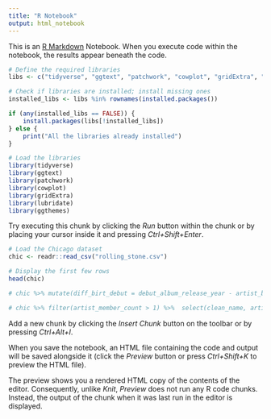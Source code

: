 ```yaml
---
title: "R Notebook"
output: html_notebook
---
```


This is an [R Markdown](http://rmarkdown.rstudio.com) Notebook. When you execute code within the notebook, the results appear beneath the code.

```r
# Define the required libraries
libs <- c("tidyverse", "ggtext", "patchwork", "cowplot", "gridExtra", "lubridate", "ggthemes")

# Check if libraries are installed; install missing ones
installed_libs <- libs %in% rownames(installed.packages())

if (any(installed_libs == FALSE)) {
    install.packages(libs[!installed_libs])
} else {
    print("All the libraries already installed")
}

# Load the libraries
library(tidyverse)
library(ggtext)
library(patchwork)
library(cowplot)
library(gridExtra)
library(lubridate)
library(ggthemes)
```

Try executing this chunk by clicking the *Run* button within the chunk or by placing your cursor inside it and pressing *Ctrl+Shift+Enter*.

```r
# Load the Chicago dataset
chic <- readr::read_csv("rolling_stone.csv")

# Display the first few rows
head(chic)

# chic %>% mutate(diff_birt_debut = debut_album_release_year - artist_birth_year_sum) %>% filter(diff_birt_debut > 0) %>%  group_by(artist_gender) %>% summarize(mean(diff_birt_debut))

# chic %>% filter(artist_member_count > 1) %>%  select(clean_name, artist_member_count) %>% distinct() %>% arrange(clean_name)


```

Add a new chunk by clicking the *Insert Chunk* button on the toolbar or by pressing *Ctrl+Alt+I*.

When you save the notebook, an HTML file containing the code and output will be saved alongside it (click the *Preview* button or press *Ctrl+Shift+K* to preview the HTML file).

The preview shows you a rendered HTML copy of the contents of the editor. Consequently, unlike *Knit*, *Preview* does not run any R code chunks. Instead, the output of the chunk when it was last run in the editor is displayed.
